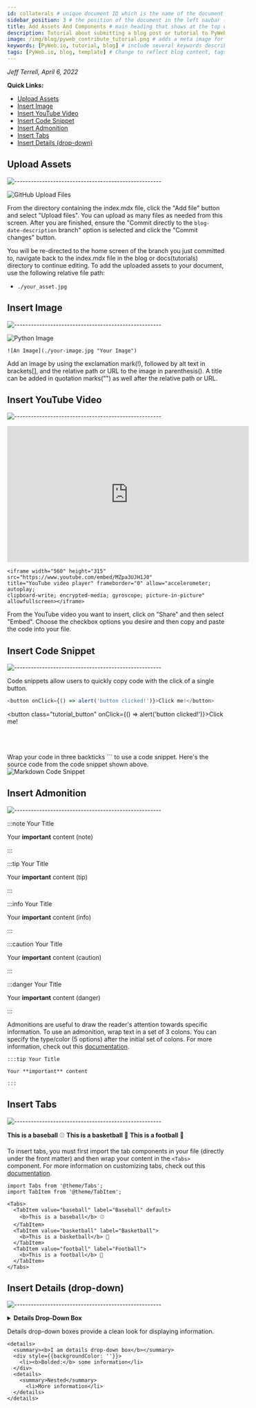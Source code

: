 ```yaml
---
id: collaterals # unique document ID which is the name of the document (without the extension) relative to the root docs directory (e.g., document or tutorials/document)
sidebar_position: 3 # the position of the document in the left navbar (descending)
title: Add Assets And Components # main heading that shows at the top of the tutorial
description: Tutorial about submitting a blog post or tutorial to PyWeb.io # include a short description of the blog post. This will not be visible anywhere on the page and is for SEO purposes.
image: /img/blog/pyweb_contribute_tutorial.png # adds a meta image for social summary cards on Discord, Twitter, etc. Relative path must be: /img/tutorial/yourimage.jpg. Upload image to: /static/img/tutorial
keywords: [PyWeb.io, tutorial, blog] # include several keywords describing the main topics of the blog post for SEO purposes.
tags: [PyWeb.io, blog, template] # Change to reflect blog content, tags will show at the bottom of the blog post
---
```



*Jeff Terrell, April 6, 2022*

**Quick Links:**
  - [Upload Assets](#upload-assets)
  - [Insert Image](#insert-image)
  - [Insert YouTube Video](#insert-youtube-video)
  - [Insert Code Snippet](#insert-code-snippet)
  - [Insert Admonition](#insert-admonition)
  - [Insert Tabs](#insert-tabs)
  - [Insert Details (drop-down)](#insert-details-drop-down)



## Upload Assets
![-----------------------------------------------------](https://raw.githubusercontent.com/andreasbm/readme/master/assets/lines/cloudy.png)

![GitHub Upload Files](./gh_upload_files.JPG)

From the directory containing the index.mdx file, click the "Add file" button and select "Upload files". You can upload as many files as needed from this screen. After you are finished, ensure the "Commit directly to the `blog-date-description` branch" option is selected and click the "Commit changes" button.

You will be re-directed to the home screen of the branch you just committed to, navigate back to the index.mdx file in the blog or docs(tutorials) directory to continue editing. To add the uploaded assets to your document, use the following relative file path:
* `./your_asset.jpg`



## Insert Image
![-----------------------------------------------------](https://raw.githubusercontent.com/andreasbm/readme/master/assets/lines/cloudy.png)

![Python Image](./python-logo-master-v3.png)
```
![An Image](./your-image.jpg "Your Image")
```
Add an image by using the exclamation mark(!), followed by alt text in brackets[], and the relative path or URL to the image in parenthesis(). A title can be added in quotation marks("") as well after the relative path or URL.



## Insert YouTube Video
![-----------------------------------------------------](https://raw.githubusercontent.com/andreasbm/readme/master/assets/lines/cloudy.png)

<iframe width="560" height="315" src="https://www.youtube.com/embed/MZpa3UJH1J0" title="YouTube video player" frameborder="0" allow="accelerometer; autoplay; clipboard-write; encrypted-media; gyroscope; picture-in-picture" allowfullscreen></iframe>

```
<iframe width="560" height="315" src="https://www.youtube.com/embed/MZpa3UJH1J0" 
title="YouTube video player" frameborder="0" allow="accelerometer; autoplay; 
clipboard-write; encrypted-media; gyroscope; picture-in-picture" allowfullscreen></iframe>
```

From the YouTube video you want to insert, click on "Share" and then select "Embed". Choose the checkbox options you desire and then copy and paste the code into your file.


## Insert Code Snippet
![-----------------------------------------------------](https://raw.githubusercontent.com/andreasbm/readme/master/assets/lines/cloudy.png)

Code snippets allow users to quickly copy code with the click of a single button.
```js
<button onClick={() => alert('button clicked!')}>Click me!</button>
```
<button class="tutorial_button" onClick={() => alert('button clicked!')}>Click me!</button><br></br><br></br>


Wrap your code in three backticks ``` to use a code snippet. Here's the source code from the code snippet shown above.
![Markdown Code Snippet](./code_snippet_example.JPG)



## Insert Admonition
![-----------------------------------------------------](https://raw.githubusercontent.com/andreasbm/readme/master/assets/lines/cloudy.png)

:::note Your Title

Your **important** content (note)

:::

:::tip Your Title

Your **important** content (tip)

:::

:::info Your Title

Your **important** content (info)

:::

:::caution Your Title

Your **important** content (caution)

:::

:::danger Your Title

Your **important** content (danger)

:::

Admonitions are useful to draw the reader's attention towards specific information. To use an admonition, wrap text in a set of 3 colons. You can specify the type/color (5 options) after the initial set of colons. For more information, check out this [documentation](https://docusaurus.io/docs/markdown-features/admonitions#).

```
:::tip Your Title

Your **important** content

:::
```



## Insert Tabs
![-----------------------------------------------------](https://raw.githubusercontent.com/andreasbm/readme/master/assets/lines/cloudy.png)

<Tabs>
  <TabItem value="baseball" label="Baseball" default>
    <b>This is a baseball</b> ⚾
  </TabItem> 
  <TabItem value="basketball" label="Basketball">
    <b>This is a basketball</b> 🏀
  </TabItem>
  <TabItem value="football" label="Football">
    <b>This is a football</b> 🏈
  </TabItem>
</Tabs>

To insert tabs, you must first import the tab components in your file (directly under the front matter) and then wrap your content in the `<Tabs>` component. For more information on customizing tabs, check out this [documentation](https://docusaurus.io/docs/markdown-features/tabs).

```
import Tabs from '@theme/Tabs';
import TabItem from '@theme/TabItem';
```

```
<Tabs>
  <TabItem value="baseball" label="Baseball" default>
    <b>This is a baseball</b> ⚾
  </TabItem> 
  <TabItem value="basketball" label="Basketball">
    <b>This is a basketball</b> 🏀
  </TabItem>
  <TabItem value="football" label="Football">
    <b>This is a football</b> 🏈
  </TabItem>
</Tabs>
```


## Insert Details (drop-down)
![-----------------------------------------------------](https://raw.githubusercontent.com/andreasbm/readme/master/assets/lines/cloudy.png)

<details>
  <summary><b>Details Drop-Down Box</b></summary>
  <div style={{backgroundColor: ''}}>
    <li><b>Bolded:</b> some information</li>
  </div>
  <details>
    <summary>Nested</summary>
      <li>More information</li>
  </details>  
</details>

Details drop-down boxes provide a clean look for displaying information. 

```
<details>
  <summary><b>I am details drop-down box</b></summary>
  <div style={{backgroundColor: ''}}>
    <li><b>Bolded:</b> some information</li>
  </div>
  <details>
    <summary>Nested</summary>
      <li>More information</li>
  </details>  
</details>
```
